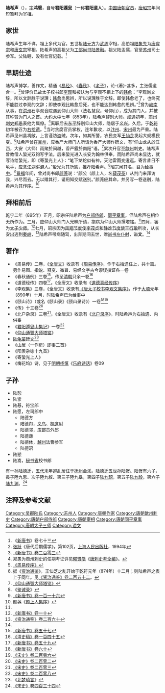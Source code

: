 {{Infobox Biography
| subject_name   = 陸希聲
| image_name     = 
| image_size     = 
| image_caption  =
| date_of_birth  = 9世纪
| place_of_birth = [[唐朝|唐朝]]
| date_of_death  = 895年
| place_of_death = [[唐朝|唐朝]]
| occupation     = [[唐朝|唐朝]]官员
}}

'''陆希声'''（{{bd|9世纪||895年|catIdx=L}}），[[表字|字]]'''鸿磬'''，自号'''君阳遁叟'''（一称'''君阳道人'''）。[[中国|中国]][[唐朝|唐朝]][[官员|官员]]，[[唐昭宗|唐昭宗]]年间短暂拜为[[宰相|宰相]]。

== 家世 ==
陆希声生年不详。祖上多代为官。五世祖[[陆元方|陆元方]]为[[武周|武周]]宰相，高伯祖[[陆象先|陆象先]]为[[唐睿宗|唐睿宗]]和[[唐玄宗|唐玄宗]]宰相。陆希声的高祖父为[[工部尚书|工部尚书]][[陆景融|陆景融]]。祖父陆孟儒，官至[[苏州|苏州]]司士参军。父陆翱，没有仕官记载。<ref>《[[新唐书|新唐书]]》卷七十三</ref>

== 早期仕途 ==
陆希声博学，善作文，精通《[[易经|易经]]》、《[[春秋_(史书)|春秋]]》、《[[老子|老子]]》，论-{著}-甚多，主张儒道合一。<ref>[[张跃|张跃]]《唐代后期儒学》，第102页，[[上海人民出版社|上海人民出版社]]，1994年</ref>曾评价已故太子校书郎[[李观|李观]]和被认为与李观不相上下的[[韩愈|韩愈]]：“李观尚文辞，所以文辞胜于说理；[[韩愈|韩愈]]尚思辨，所以说理胜于文辞。即使韩愈老了，也终究不能胜过李观的文辞；即使李观比韩愈后死，也不能达到韩愈的思辨。”<ref>[[:s:新唐书/卷203|《新唐书》卷二百零三]]</ref>曾为[[岭南|岭南]]从事，在[[洪州_(隋朝)|洪州]]石亭观音院遇到仰山大师（法名慧寂，号仰山），成为其门人，并被其称赞为门人之首。大约[[大中_(唐朝)|大中]]七年（853年），陆希声辞别大师。[[咸通|咸通]]初年，[[商州|商州]][[刺史|刺史]][[郑愚|郑愚]]表他为属僚。<ref>郑愚为商州刺史的任期考证详见[[郁贤皓|郁贤皓]]《[[唐刺史考全编|唐刺史考全编]]》。</ref>离职后去[[东平|东平]]辞别仰山大师，隐居于[[宜兴市|义兴]]。久后，于[[乾符|乾符]]初年被召为[[右拾遗|右拾遗]]。<ref>[[:s:周易传序|《周易传序》]]</ref>当时贪腐官员掌权，连年歉收，以[[汴州|汴州]]、[[宋州|宋州]]最为严重。陆希声见州县凋敝，上言谨防盗贼。次年，如其所警，农民变军[[王仙芝|王仙芝]]发起大规模民变。<ref>据《[[资治通鉴|资治通鉴]]》，王仙芝之乱开始于乾符元年（874年）十二月；则陆希声之表上于同年。见[[:s:資治通鑑/卷252|《资治通鉴》卷二百五十二]]。</ref>陆希声曾在[[襄州_(西魏)|襄州]]，应香严大师门人所请为香严大师作碑文，有“仰山龙从於江西，大安（大师）雨聚於闽越，香严霰於南阳”语。<ref name=YS>[[:s:仰山通智大师塔铭|《仰山通智大师塔铭》]]</ref>累次升官至[[歙州|歙州]]刺史。陆希声曾教僧人蛩光双钩写字法，后来蛩光进入长安为翰林供奉，而陆希声尚未显达，就写诗给蛩光，即《寄蛩光上人》：“笔下龙蛇似有神，天池雷雨变逡巡。寄言昔日不龟手，应念江湖洴澼人。”蛩光为其所感，推荐陆希声。<ref>《[[鉴诫录|鉴诫录]]》</ref>昭宗闻其名，召为[[给事中|给事中]]。<ref name=NBT116>[[:s:新唐書/卷116|《新唐书》卷一百一十六]]</ref>[[景福_(唐朝)|景福]]年间，曾对尚书郎[[颜荛|颜荛]]说：“颜公（颜上人，名[[薛茂圣|薛茂圣]]）从荆门来拜访我，兴尽而去。无以赠其行，请用知交赋送别。”颜荛应其命，并另写一卷送别，陆希声为其作序。<ref>颜荛《[[:s:颜上人集序|颜上人集序]]》</ref>

== 拜相前后 ==
乾宁二年（895年）正月，昭宗任陆希声为[[户部侍郎|户部侍郎]]、[[同平章事|同平章事]]。但陆希声在相位无所作为。三月，应仰山大师门人光昧所请，抱病为仰山大师撰塔铭。<ref name=YS/>四月，罢为[[太子少师|太子少师]]。<ref>[[:s:新唐书/卷10|《新唐书》卷一十]]</ref>七月，昭宗因为[[凤翔节度使|凤翔节度使]][[李茂贞|李茂贞]]和[[静难节度使|静难节度使]][[王行瑜|王行瑜]]所攻，从长安出逃到[[秦岭|秦岭]]，<ref>[[:s:資治通鑑/卷260|《资治通鉴》卷二百六十]]</ref>陆希声带病随驾，出奔期间去世，赠[[尚书左仆射|尚书左仆射]]，谥'''文'''。<ref name=NBT116/>

== 著作 ==
*《周易传》二卷，《[[全唐文|全唐文]]》收录有《[[:s:周易传序|周易传序]]》，作于右拾遗任上，共十篇。另作易图、指说、释变、微旨、易经文字古今谬误撰证各一卷
*《春秋通例》三卷<ref>[[:s:新唐书/卷57|《新唐书》卷五十七]]</ref>，传至[[清朝|清朝]]只余一卷<ref>[[:s:清史稿/卷145|《清史稿》卷一百四十五]]</ref>
*《道德经传》四卷<ref>[[:s:新唐书/卷59|《新唐书》卷五十九]]</ref>，《全唐文》收录有《[[:s:道德真经传序|道德真经传序]]》
*《李观集》三卷，《全唐文》收录有[[:s:唐太子校书李观文集序|《唐太子校书李观文集序》]]，作于[[大顺_(唐朝)|大顺]]元年（890年）十月，时陆希声已为给事中
*《颐山诗》（或名《颐山录》《颐山录诗》）一卷<ref>[[:s:新唐书/卷60|《新唐书》卷六十]]</ref><ref>[[:s:宋史/卷206|《宋史》卷二百零六]]</ref>
*《传》十三卷<ref>[[:s:宋史/卷202|《宋史》卷二百零二]]</ref>
*《北户杂录》三卷<ref>[[:s:宋史/卷203|《宋史》卷二百零三]]</ref>，《全唐文》收录有《[[:s:北户录序|北户录序]]》，时陆希声为右拾遗、内供奉
*《[[:s:君阳遁叟山集记|君阳遁叟山集记]]》一卷<ref>[[:s:宋史/卷208|《宋史》卷二百零八]]</ref>
*《[[:s:仰山通智大师塔铭|仰山通智大师塔铭]]》
*[[陆龟蒙|陆龟蒙]]碑文<ref>《[[北梦琐言|北梦琐言]]》</ref>
*《山居（一作房）即事二首》
*《阳羡杂咏十九首》
*《寄蛩光上人》
*《梅花坞》诗，见于[[明朝|明朝]][[杨慎|杨慎]]《[[乐府诗话|乐府诗话]]》卷09

== 子孙 ==
*陆恕
*陆崇
*陆惎，符宝郎
*陆愿，左司郎中
**陆德方
**陆德舆，[[义乌|义乌]]、[[桐庐|桐庐]]尉
**陆德邻，库部员外郎
**陆德谦
**陆德休，[[越州|越州]]法曹参军
**陆德昭
*陆愬
*陆嵩，[[秘书省|秘书省]]校书郎

有一孙陆德迁，[[五代|五代]]末年避乱居住于[[抚州|抚州]]金溪。陆德迁五世孙陆贺。陆贺有六子，長子陸九思、次子陸九敘、第三子陸九皋，第四子[[陆九韶|陆九韶]]，第五子[[陆九龄|陆九龄]]，第六子[[陆九渊|陆九渊]]。<ref>[[:s:宋史/卷434|《宋史》卷四百三十四]]</ref>

== 注释及参考文献 ==
{{reflist|2}}

{{DEFAULTSORT:L}}
[[Category:吴郡陆氏|Category:吴郡陆氏]]
[[Category:苏州人|Category:苏州人]]
[[Category:唐朝作家|Category:唐朝作家]]
[[Category:唐朝歙州刺史|Category:唐朝歙州刺史]]
[[Category:唐朝户部侍郎|Category:唐朝户部侍郎]]
[[Category:唐朝宰相|Category:唐朝宰相]]
[[Category:唐朝同平章事|Category:唐朝同平章事]]
[[Category:唐朝太子三师|Category:唐朝太子三师]]
[[Category:谥文|Category:谥文]]